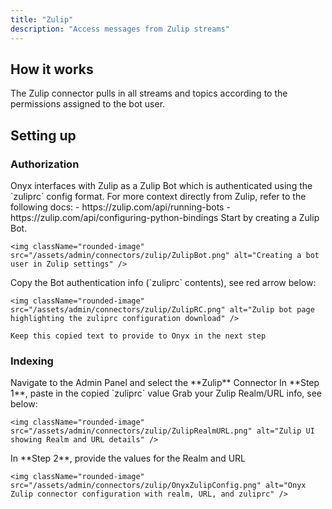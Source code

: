 ```yaml
---
title: "Zulip"
description: "Access messages from Zulip streams"
---
```


## How it works

The Zulip connector pulls in all streams and topics according to the permissions assigned to the bot user.

## Setting up

### Authorization

<Steps>
  <Step title="Understand Zulip bot auth">
    Onyx interfaces with Zulip as a Zulip Bot which is authenticated using the `zuliprc` config format.
    For more context directly from Zulip, refer to the following docs:
    - https://zulip.com/api/running-bots
    - https://zulip.com/api/configuring-python-bindings
  </Step>

  <Step title="Create a Zulip Bot">
    Start by creating a Zulip Bot.

    <img className="rounded-image" src="/assets/admin/connectors/zulip/ZulipBot.png" alt="Creating a bot user in Zulip settings" />
  </Step>

  <Step title="Copy zuliprc contents">
    Copy the Bot authentication info (`zuliprc` contents), see red arrow below:

    <img className="rounded-image" src="/assets/admin/connectors/zulip/ZulipRC.png" alt="Zulip bot page highlighting the zuliprc configuration download" />

    Keep this copied text to provide to Onyx in the next step
  </Step>
</Steps>

### Indexing

<Steps>
  <Step title="Open Zulip connector">
    Navigate to the Admin Panel and select the **Zulip** Connector
  </Step>

  <Step title="Paste zuliprc">
    In **Step 1**, paste in the copied `zuliprc` value
  </Step>

  <Step title="Get Realm/URL">
    Grab your Zulip Realm/URL info, see below:

    <img className="rounded-image" src="/assets/admin/connectors/zulip/ZulipRealmURL.png" alt="Zulip UI showing Realm and URL details" />
  </Step>

  <Step title="Enter Realm and URL">
    In **Step 2**, provide the values for the Realm and URL

    <img className="rounded-image" src="/assets/admin/connectors/zulip/OnyxZulipConfig.png" alt="Onyx Zulip connector configuration with realm, URL, and zuliprc" />
  </Step>
</Steps>
